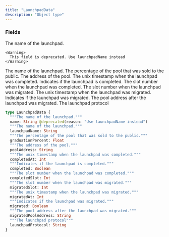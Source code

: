 ```yaml
---
title: "LaunchpadData"
description: "Object type"
---
```


### Fields

<ResponseField name="name" type="String">
  The name of the launchpad.
    
    <Warning>
      This field is deprecated. Use launchpadName instead
    </Warning>
</ResponseField>

<ResponseField name="launchpadName" type="String">
  The name of the launchpad.
</ResponseField>

<ResponseField name="graduationPercent" type="Float">
  The percentage of the pool that was sold to the public.
</ResponseField>

<ResponseField name="poolAddress" type="String">
  The address of the pool.
</ResponseField>

<ResponseField name="completedAt" type="Int">
  The unix timestamp when the launchpad was completed.
</ResponseField>

<ResponseField name="completed" type="Boolean">
  Indicates if the launchpad is completed.
</ResponseField>

<ResponseField name="completedSlot" type="Int">
  The slot number when the launchpad was completed.
</ResponseField>

<ResponseField name="migratedSlot" type="Int">
  The slot number when the launchpad was migrated.
</ResponseField>

<ResponseField name="migratedAt" type="Int">
  The unix timestamp when the launchpad was migrated.
</ResponseField>

<ResponseField name="migrated" type="Boolean">
  Indicates if the launchpad was migrated.
</ResponseField>

<ResponseField name="migratedPoolAddress" type="String">
  The pool address after the launchpad was migrated.
</ResponseField>

<ResponseField name="launchpadProtocol" type="String">
  The launchpad protocol
</ResponseField>


```graphql LaunchpadData
type LaunchpadData {
  """The name of the launchpad."""
  name: String @deprecated(reason: "Use launchpadName instead")
  """The name of the launchpad."""
  launchpadName: String
  """The percentage of the pool that was sold to the public."""
  graduationPercent: Float
  """The address of the pool."""
  poolAddress: String
  """The unix timestamp when the launchpad was completed."""
  completedAt: Int
  """Indicates if the launchpad is completed."""
  completed: Boolean
  """The slot number when the launchpad was completed."""
  completedSlot: Int
  """The slot number when the launchpad was migrated."""
  migratedSlot: Int
  """The unix timestamp when the launchpad was migrated."""
  migratedAt: Int
  """Indicates if the launchpad was migrated."""
  migrated: Boolean
  """The pool address after the launchpad was migrated."""
  migratedPoolAddress: String
  """The launchpad protocol"""
  launchpadProtocol: String
}
```
